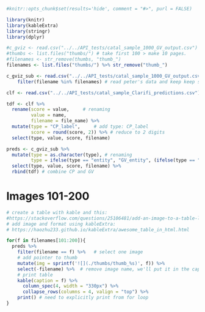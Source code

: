 ```r
#knitr::opts_chunk$set(results='hide', comment = "#>", purl = FALSE)

library(knitr)
library(kableExtra)
library(stringr)
library(dplyr)

#c_gviz <- read.csv("../../API_tests/catal_sample_1000_GV_output.csv") # read peter's data here
#thumbs <- list.files("thumbs/") # take first 100 > make 10 pages.
#filenames <- str_remove(thumbs, "thumb_")
filenames <- list.files("thumbs/") %>% str_remove("thumb_")

c_gviz_sub <- read.csv("../../API_tests/catal_sample_1000_GV_output.csv") %>%   
    filter(filename %in% filenames) # read peter's data and keep keep subset of 766 we have thumbnails of

clf <- read.csv("../../API_tests/catal_sample_Clarifi_predictions.csv")

tdf <- clf %>% 
  rename(score = value,     # renaming 
         value = name,
         filename = file_name) %>%
  mutate(type = "CP_label",     # add type: CP_label
         score = round(score, 2)) %>% # reduce to 2 digits
  select(type, value, score, filename)

preds <- c_gviz_sub %>% 
  mutate(type = as.character(type), # renaming
         type = ifelse(type == "entity", "GV_entity", (ifelse(type == "label", "GV_label", "GV_ocr")))) %>% 
  select(type, value, score, filename) %>% 
  rbind(tdf) # combine CP and GV
```

# Images 101-200 

```r
# create a table with kable and this:
#https://stackoverflow.com/questions/25106481/add-an-image-to-a-table-like-output-in-r
# add image and format using kableExtra:
# https://haozhu233.github.io/kableExtra/awesome_table_in_html.html

for(f in filenames[101:200]){
  preds %>% 
    filter(filename == f) %>%   # select one image
    # add pointer to thumb
    mutate(img = sprintf('![](./thumbs/thumb_%s)', f)) %>% 
    select(-filename) %>%  # remove image name, we'll put it in the caption
    # print table
    kable(caption = f) %>%
      column_spec(4, width = "330px") %>% 
      collapse_rows(columns = 4, valign = "top") %>% 
    print() # need to explicitly print from for loop
}
```
  

